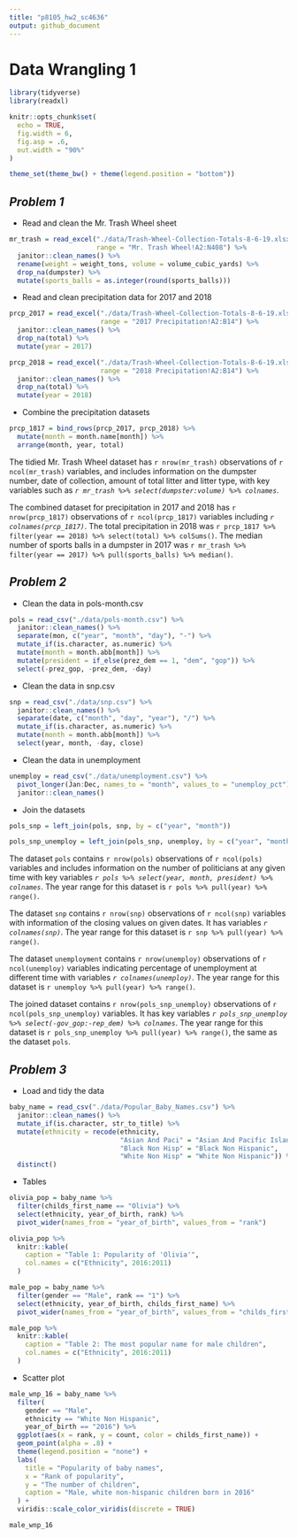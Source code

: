 ```yaml
---
title: "p8105_hw2_sc4636"
output: github_document
---
```


# Data Wrangling 1

```r
library(tidyverse)
library(readxl)

knitr::opts_chunk$set(
  echo = TRUE, 
  fig.width = 6,
  fig.asp = .6,
  out.width = "90%"
)

theme_set(theme_bw() + theme(legend.position = "bottom"))
```

## _Problem 1_

* Read and clean the Mr. Trash Wheel sheet
```r
mr_trash = read_excel("./data/Trash-Wheel-Collection-Totals-8-6-19.xlsx",
                      range = "Mr. Trash Wheel!A2:N408") %>%
  janitor::clean_names() %>%
  rename(weight = weight_tons, volume = volume_cubic_yards) %>% 
  drop_na(dumpster) %>%
  mutate(sports_balls = as.integer(round(sports_balls)))
```  

* Read and clean precipitation data for 2017 and 2018

```r
prcp_2017 = read_excel("./data/Trash-Wheel-Collection-Totals-8-6-19.xlsx",
                       range = "2017 Precipitation!A2:B14") %>%
  janitor::clean_names() %>% 
  drop_na(total) %>% 
  mutate(year = 2017)

prcp_2018 = read_excel("./data/Trash-Wheel-Collection-Totals-8-6-19.xlsx",
                       range = "2018 Precipitation!A2:B14") %>%
  janitor::clean_names() %>% 
  drop_na(total) %>% 
  mutate(year = 2018)
```

* Combine the precipitation datasets

```r
prcp_1817 = bind_rows(prcp_2017, prcp_2018) %>% 
  mutate(month = month.name[month]) %>% 
  arrange(month, year, total)
```

The tidied Mr. Trash Wheel dataset has `r nrow(mr_trash)` observations of `r ncol(mr_trash)` variables, and includes information on the dumpster number, date of collection, amount of total litter and litter type, with key variables such as _`r mr_trash %>% select(dumpster:volume) %>% colnames`_.

The combined dataset for precipitation in 2017 and 2018 has `r nrow(prcp_1817)` observations of `r ncol(prcp_1817)` variables including _`r colnames(prcp_1817)`_. The total precipitation in 2018 was `r prcp_1817 %>% filter(year == 2018) %>% select(total) %>% colSums()`. The median number of sports balls in a dumpster in 2017 was `r mr_trash %>% filter(year == 2017) %>% pull(sports_balls) %>% median()`.

## _Problem 2_

* Clean the data in pols-month.csv

```r
pols = read_csv("./data/pols-month.csv") %>% 
  janitor::clean_names() %>% 
  separate(mon, c("year", "month", "day"), "-") %>% 
  mutate_if(is.character, as.numeric) %>% 
  mutate(month = month.abb[month]) %>% 
  mutate(president = if_else(prez_dem == 1, "dem", "gop")) %>% 
  select(-prez_gop, -prez_dem, -day)
```

* Clean the data in snp.csv

```r
snp = read_csv("./data/snp.csv") %>% 
  janitor::clean_names() %>% 
  separate(date, c("month", "day", "year"), "/") %>% 
  mutate_if(is.character, as.numeric) %>% 
  mutate(month = month.abb[month]) %>% 
  select(year, month, -day, close)
```

* Clean the data in unemployment

```r
unemploy = read_csv("./data/unemployment.csv") %>% 
  pivot_longer(Jan:Dec, names_to = "month", values_to = "unemploy_pct") %>% 
  janitor::clean_names()
```  

* Join the datasets

```r
pols_snp = left_join(pols, snp, by = c("year", "month"))

pols_snp_unemploy = left_join(pols_snp, unemploy, by = c("year", "month"))
```

The dataset `pols` contains `r nrow(pols)` observations of `r ncol(pols)` variables and includes information on the number of politicians at any given time with key variables _`r pols %>% select(year, month, president) %>% colnames`_. The year range for this dataset is `r pols %>% pull(year) %>% range()`.

The dataset `snp` contains `r nrow(snp)` observations of `r ncol(snp)` variables with information of the closing values on given dates. It has variables _`r colnames(snp)`_. The year range for this dataset is `r snp %>% pull(year) %>% range()`.

The dataset `unemployment` contains `r nrow(unemploy)` observations of `r ncol(unemploy)` variables indicating percentage of unemployment at different time with variables _`r colnames(unemploy)`_. The year range for this dataset is `r unemploy %>% pull(year) %>% range()`.

The joined dataset contains `r nrow(pols_snp_unemploy)` observations of `r ncol(pols_snp_unemploy)` variables. It has key variables _`r pols_snp_unemploy %>% select(-gov_gop:-rep_dem) %>% colnames`_. The year range for this dataset is `r pols_snp_unemploy %>% pull(year) %>% range()`, the same as the dataset `pols`.

## _Problem 3_

* Load and tidy the data

```r
baby_name = read_csv("./data/Popular_Baby_Names.csv") %>%
  janitor::clean_names() %>% 
  mutate_if(is.character, str_to_title) %>% 
  mutate(ethnicity = recode(ethnicity,
                            "Asian And Paci" = "Asian And Pacific Islander",
                            "Black Non Hisp" = "Black Non Hispanic",
                            "White Non Hisp" = "White Non Hispanic")) %>% 
  distinct()
```

* Tables

```r
olivia_pop = baby_name %>% 
  filter(childs_first_name == "Olivia") %>% 
  select(ethnicity, year_of_birth, rank) %>%
  pivot_wider(names_from = "year_of_birth", values_from = "rank")
```

```r
olivia_pop %>% 
  knitr::kable(
    caption = "Table 1: Popularity of 'Olivia'",
    col.names = c("Ethnicity", 2016:2011)
  )
```

```r
male_pop = baby_name %>% 
  filter(gender == "Male", rank == "1") %>% 
  select(ethnicity, year_of_birth, childs_first_name) %>% 
  pivot_wider(names_from = "year_of_birth", values_from = "childs_first_name")
```

```r
male_pop %>% 
  knitr::kable(
    caption = "Table 2: The most popular name for male children",
    col.names = c("Ethnicity", 2016:2011)
  )
```

* Scatter plot

```r
male_wnp_16 = baby_name %>% 
  filter(
    gender == "Male",
    ethnicity == "White Non Hispanic",
    year_of_birth == "2016") %>% 
  ggplot(aes(x = rank, y = count, color = childs_first_name)) +
  geom_point(alpha = .8) +
  theme(legend.position = "none") +
  labs(
    title = "Popularity of baby names",
    x = "Rank of popularity", 
    y = "The number of children",
    caption = "Male, white non-hispanic children born in 2016"
  ) +
  viridis::scale_color_viridis(discrete = TRUE)

male_wnp_16
```



